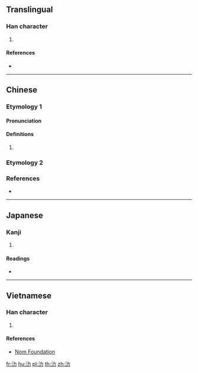 ==Translingual==

===Han character===
{{Han char|rn=85|rad=水|as=02|sn=5|four=34127|canj=EKS,XEKS|ids=⿰氵力}}

# {{defn|Han|sort=水02}}

====References====
* {{Han ref|kx=0603.070|dkj=17094|dj=0997.030|hdz=31549.060|uh=6C3B|ud=27707|bh=C9A4|bd=51620}}

----

==Chinese==

===Etymology 1===
{{zh-forms}}

====Pronunciation====
{{zh-pron
|m=lè
|c=lak6
|cat=
}}

====Definitions====
{{zh-hanzi}}

# {{rfdef|zh}}

===Etymology 2===
{{zh-see|泐|v}}

===References===
* {{R:twedu|C06063}}

----

==Japanese==

===Kanji===
{{ja-kanji|grade=|rs=水02}}

# {{defn|lang=ja|sort=水02}}

====Readings====
* {{ja-readings|on=[[ろく]] (roku)|kun=}}

----

==Vietnamese==

===Han character===
{{vi-readings|rs=水02| hanviet = rực}}

# {{defn|lang=vi|sort=水02}}

====References====
*[http://nomfoundation.org/common/nom_details.php?codepoint=6c3b Nom Foundation]

[[fr:氻]]
[[hu:氻]]
[[pl:氻]]
[[th:氻]]
[[zh:氻]]